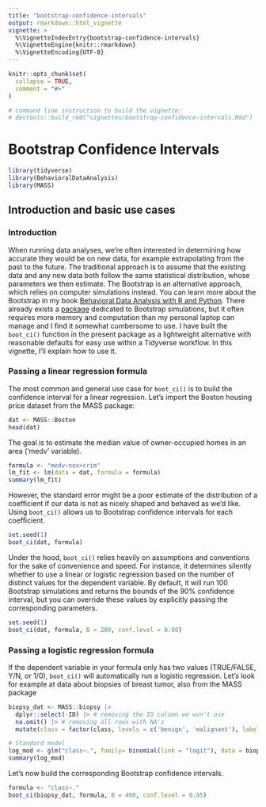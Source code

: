 ```yaml
---
title: "bootstrap-confidence-intervals"
output: rmarkdown::html_vignette
vignette: >
  %\VignetteIndexEntry{bootstrap-confidence-intervals}
  %\VignetteEngine{knitr::rmarkdown}
  %\VignetteEncoding{UTF-8}
---
```


```r
knitr::opts_chunk$set(
  collapse = TRUE,
  comment = "#>"
)

# command line instruction to build the vignette: 
# devtools::build_rmd("vignettes/bootstrap-confidence-intervals.Rmd")

```

# Bootstrap Confidence Intervals

```r
library(tidyverse)
library(BehavioralDataAnalysis)
library(MASS)
```

## Introduction and basic use cases

### Introduction

When running data analyses, we're often interested in determining how accurate they would be on new data, for example extrapolating from the past to the future. The traditional approach is to assume that the existing data and any new data both follow the same statistical distribution, whose parameters we then estimate. The Bootstrap is an alternative approach, which relies on computer simulations instead. You can learn more about the Bootstrap in my book [Behavioral Data Analysis with R and Python](https://www.amazon.com/Behavioral-Data-Analysis-Python-Customer-Driven-ebook/dp/B0979QYPWD/). There already exists a [package]('https://cran.r-project.org/web/packages/boot/index.html') dedicated to Bootstrap simulations, but it often requires more memory and computation than my personal laptop can manage and I find it somewhat cumbersome to use. I have built the `boot_ci()` function in the present package as a lightweight alternative with reasonable defaults for easy use within a Tidyverse workflow. In this vignette, I'll explain how to use it.  

### Passing a linear regression formula

The most common and general use case for `boot_ci()` is to build the confidence interval for a linear regression. Let's import the Boston housing price dataset from the MASS package:

```r
dat <- MASS::Boston
head(dat)

```

The goal is to estimate the median value of owner-occupied homes in an area ('medv' variable).

```r
formula <- "medv~nox+crim"
lm_fit <- lm(data = dat, formula = formula)
summary(lm_fit)

```
However, the standard error might be a poor estimate of the distribution of a coefficient if our data is not as nicely shaped and behaved as we'd like. Using `boot_ci()` allows us to Bootstrap confidence intervals for each coefficient.

```r
set.seed(1)
boot_ci(dat, formula)
```
Under the hood, `boot_ci()` relies heavily on assumptions and conventions for the sake of convenience and speed. For instance, it determines silently whether to use a linear or logistic regression based on the number of distinct values for the dependent variable. By default, it will run 100 Bootstrap simulations and returns the bounds of the 90% confidence interval, but you can override these values by explicitly passing the corresponding parameters.

```r
set.seed(1)
boot_ci(dat, formula, B = 200, conf.level = 0.80)
```

### Passing a logistic regression formula

If the dependent variable in your formula only has two values (TRUE/FALSE, Y/N, or 1/0), `boot_ci()` will automatically run a logistic regression. Let's look for example at data about biopsies of breast tumor, also from the MASS package

```r
biopsy_dat <- MASS::biopsy |>
  dplyr::select(-ID) |> # removing the ID column we won't use
  na.omit() |> # removing all rows with NA's
  mutate(class = factor(class, levels = c('benign', 'malignant'), labels = c(0, 1)))

# Standard model
log_mod <- glm("class~.", family= binomial(link = "logit"), data = biopsy_dat)
summary(log_mod)
```
Let's now build the corresponding Bootstrap confidence intervals.

```r
formula <- "class~."
boot_ci(biopsy_dat, formula, B = 400, conf.level = 0.95)
```




